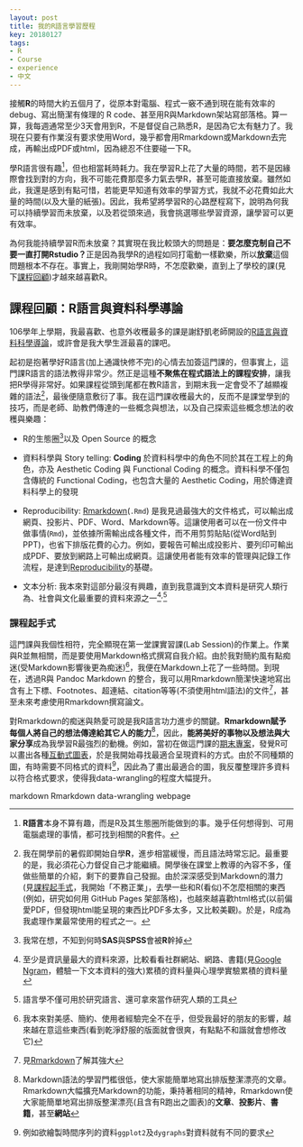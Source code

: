 ```yaml
---
layout: post
title: 我的R語言學習歷程
key: 20180127
tags:
- R
- Course
- experience
- 中文
---
```

<!--more-->

接觸**R**的時間大約五個月了，從原本對電腦、程式一竅不通到現在能有效率的debug、寫出簡潔有條理的 R code、甚至用R與Markdown架站寫部落格。算一算，我每週通常至少3天會用到R，不是督促自己熟悉R，是因為它太有魅力了。我現在只要有作業沒有要求使用Word，幾乎都會用Rmarkdown或Markdown去完成，再輸出成PDF或html，因為總忍不住要碰一下R。

學R語言很有趣[^I1]，但也相當耗時耗力。我在學習R上花了大量的時間，若不是因緣際會找到對的方向，我不可能花費那麼多力氣去學R，甚至可能直接放棄。雖然如此，我還是感到有點可惜，若能更早知道有效率的學習方式，我就不必花費如此大量的時間(以及大量的紙張)。因此，我希望將學習R的心路歷程寫下，說明為何我可以持續學習而未放棄，以及若從頭來過，我會挑選哪些學習資源，讓學習可以更有效率。

為何我能持續學習R而未放棄？其實現在我比較頭大的問題是：**要怎麼克制自己不要一直打開Rstudio？**正是因為我學R的過程如同打電動一樣歡樂，所以**放棄**這個問題根本不存在。事實上，我剛開始學R時，不怎麼歡樂，直到上了學校的課(見下[課程回顧](#course))才越來越喜歡R。

## 課程回顧：R語言與資料科學導論{#course}

106學年上學期，我最喜歡、也意外收穫最多的課是謝舒凱老師開設的[R語言與資料科學導論](https://nol2.aca.ntu.edu.tw/nol/coursesearch/print_table.php?course_id=142%20U0750&class=&dpt_code=1420&ser_no=76601&semester=106-1&lang=CH)，或許會是我大學生涯最喜的課吧。

起初是抱著學好R語言(加上通識快修不完)的心情去加簽這門課的，但事實上，這門課R語言的語法教得非常少。然正是這種**不聚焦在程式語法上的課程安排**，讓我把R學得非常好。如果課程從頭到尾都在教R語言，到期末我一定會受不了越顯複雜的語法[^a]，最後便隨意敷衍了事。我在這門課收穫最大的，反而不是課堂學到的技巧，而是老師、助教們傳達的一些概念與想法，以及自己探索這些概念想法的收穫與樂趣：

- R的生態圈[^1]以及 Open Source 的概念

- 資料科學與 Story telling: **Coding** 於資料科學中的角色不同於其在工程上的角色，亦及 Aesthetic Coding 與 Functional Coding 的概念。資料科學不僅包含傳統的 Functional Coding，也包含大量的 Aesthetic Coding，用於傳達資料科學上的發現

- Reproducibility: [Rmarkdown](http://rmarkdown.rstudio.com/)(`.Rmd`) 是我見過最強大的文件格式，可以輸出成網頁、投影片、PDF、Word、Markdown等。這讓使用者可以在一份文件中做事情(`Rmd`)，並依據所需輸出成各種文件，而不用剪剪貼貼(從Word貼到 PPT)，也省下排版花費的心力。例如，要報告可輸出成投影片、要列印可輸出成PDF、要放到網路上可輸出成網頁。這讓使用者能有效率的管理與記錄工作流程，是達到[Reproducibility](https://en.wikipedia.org/wiki/Reproducibility)的基礎。

- 文本分析: 我本來對這部分最沒有興趣，直到我意識到文本資料是研究人類行為、社會與文化最重要的資料來源之一[^2]^,^[^3]

### 課程起手式{#start}

這門課與我個性相符，完全顯現在第一堂課實習課(Lab Session)的作業上。作業與R並無相關，而是要使用Markdown格式撰寫自我介紹。由於我對簡約風有點痴迷(受Markdown影響後更為痴迷)[^sim]，我便在Markdown上花了一些時間。到現在，透過R與 Pandoc Markdown 的整合，我可以用Rmarkdown簡潔快速地寫出含有上下標、Footnotes、超連結、citation等等(不須使用html語法)的文件[^md]，甚至未來考慮使用Rmarkdown撰寫論文。

對Rmarkdown的痴迷與熱愛可說是我R語言功力進步的關鍵。**Rmarkdown賦予每個人將自己的想法傳達給其它人的能力**[^idea]，因此，**能將美好的事物以及想法與大家分享**成為我學習R最強烈的動機。例如，當初在做這門課的[期末專案](https://rlads2017g1.github.io/taiwan.github.io/presentation.html)，發覺R可以畫出各種[互動式圖表](http://gallery.htmlwidgets.org/)，於是我開始尋找最適合呈現資料的方式。由於不同種類的圖，有時需要不同格式的資料[^dt]，因此為了畫出最適合的圖，我反覆整理許多資料以符合格式要求，使得我data-wrangling的程度大幅提升。



markdown Rmarkdown data-wrangling webpage





[^I1]: **R語言**本身不算有趣，而是R及其生態圈所能做到的事。幾乎任何想得到、可用電腦處理的事情，都可找到相關的R套件。

[^a]: 我在開學前的暑假即開始自學**R**，進步相當緩慢，而且語法時常忘記。最重要的是，我必須花心力督促自己才能繼續。開學後在課堂上教導的內容不多，僅做些簡單的介紹，剩下的要靠自己發掘。由於深深感受到Markdown的潛力(見[課程起手式](#start)，我開始「不務正業」，去學一些和R(看似)不怎麼相關的東西(例如，研究如何用 GitHub Pages 架部落格)，也越來越喜歡html格式(以前偏愛PDF，但發現html能呈現的東西比PDF多太多，又比較美觀)。於是，R成為我處理作業最常使用的程式之一。

[^1]: 我常在想，不知到何時**SAS**與**SPSS**會被**R**幹掉

[^2]: 至少是資訊量最大的資料來源，比較看看社群網站、網路、書籍(見[Google Ngram](https://en.wikipedia.org/wiki/Google_Ngram_Viewer)，體驗一下文本資料的強大)累積的資料量與心理學實驗累積的資料量

[^3]: 語言學不僅可用於研究語言、還可拿來當作研究人類的工具

[^sim]: 我本來對美感、簡約、使用者經驗完全不在乎，但受我最好的朋友的影響，越來越在意這些東西(看到乾淨舒服的版面就會很爽，有點點不和諧就會想修改它)

[^md]: 見[Rmarkdown](http://rmarkdown.rstudio.com/)了解其強大

[^idea]: Markdown語法的學習門檻很低，使大家能簡單地寫出排版整潔漂亮的文章。Rmarkdown大幅擴充Markdown的功能，秉持著相同的精神，Rmarkdown使大家能簡單地寫出排版整潔漂亮(且含有R跑出之圖表)的**文章**、**投影片**、**書籍**，甚至**網站**

[^dt]: 例如欲繪製時間序列的資料`ggplot2`及`dygraphs`對資料就有不同的要求